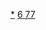 {{Navbox
|name  = 铱化合物
|state = <includeonly>{{{state|collapsed}}}</includeonly>
|listclass=hlist
|title = <span style="vertical-align:1px;">[[铱]]化合物</font>
|titlestyle = 
|group1=铱(0)
|group2=铱(I)
|group4=铱(III)
|group5=铱(IV)
|group6=铱(V)
|group7=铱(VI)
|group9=铱(VIII)
|list4=
*[[氢化铱|IrH<sub>3</sub>]]
*[[氢氧化铱|Ir(OH)<sub>3</sub>]]
*[[三氯化铱|IrCl<sub>3</sub>]]
*[[三溴化铱|IrBr<sub>3</sub>]]
*[[三碘化铱|IrI<sub>3</sub>]]
*{{link-ru|三氧化二铱|Оксид_иридия(III)|Ir<sub>2</sub>O<sub>3</sub>}}
*[[三硫化二铱|Ir<sub>2</sub>S<sub>3</sub>]]
*[[乙酰丙酮铱(III)|Ir(O<sub>2</sub>C<sub>5</sub>H<sub>7</sub>)<sub>3</sub>]]
*{{le|五甲基环戊二烯基二氯化铱二聚体|Pentamethylcyclopentadienyl iridium dichloride dimer|[Cp<sup>*</sup>IrCl<sub>2</sub>]<sub>2</sub>}}
*[[六氯合铱(III)酸|H<sub>3</sub>IrCl<sub>6</sub>]]
*[[六氯合铱(III)酸钠|Na<sub>3</sub>IrCl<sub>6</sub>]]
|list5=
*[[二氧化銥|IrO<sub>2</sub>]]
*[[二硫化铱|IrS<sub>2</sub>]]
*[[四氟化铱|IrF<sub>4</sub>]]
*[[四氯化铱|IrCl<sub>4</sub>]]
*[[四碘化铱|IrI<sub>4</sub>]]
*[[铱酸锂|Li<sub>2</sub>IrO<sub>3</sub>]]
*[[六氯合铱(IV)酸|H<sub>2</sub>[IrCl<sub>6</sub>]]]
*[[六氯合铱(IV)酸钠|Na<sub>2</sub>[IrCl<sub>6</sub>]]]
*[[六氯合铱(IV)酸钾|K<sub>2</sub>[IrCl<sub>6</sub>]]]
*[[六氯合铱(IV)酸铵|(NH<sub>4</sub>)<sub>2</sub>[IrCl<sub>6</sub>]]]
|list9=
*[[四氧化铱|IrO<sub>4</sub>]]
|list6=
*[[五氟化铱|IrF<sub>5</sub>]]
|list7=
*[[六氟化铱|IrF<sub>6</sub>]]
|list1=
*[[十二羰基四铱|Ir<sub>4</sub>(CO)<sub>12</sub>]]
|list2=
*{{le|克拉布特里催化剂|Crabtree's_catalyst|C<sub>31</sub>H<sub>50</sub>F<sub>6</sub>IrNP<sub>2</sub>}}
*[[羰基二(三苯基膦)氯化铱|IrCl(CO)[P(C<sub>6</sub>H<sub>5</sub>)<sub>3</sub>]<sub>2</sub>]]
*[[Cativa催化法|[Ir(CO)<sub>2</sub>I<sub>2</sub>]<sup>-</sup>]]
</div>
}}<noinclude>
[[Category:铱化合物|*]]
[[Category:化学品模板|6 77]]
</noinclude>